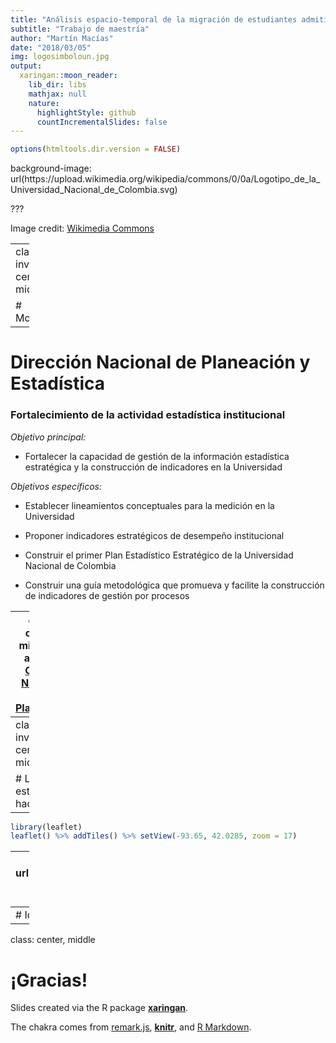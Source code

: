 ```yaml
---
title: "Análisis espacio-temporal de la migración de estudiantes admitidos a la UN"
subtitle: "Trabajo de maestría"
author: "Martín Macías"
date: "2018/03/05"
img: logosimboloun.jpg
output:
  xaringan::moon_reader:
    lib_dir: libs
    mathjax: null
    nature:
      highlightStyle: github
      countIncrementalSlides: false
---
```


```r
options(htmltools.dir.version = FALSE)
```

background-image: url(https://upload.wikimedia.org/wikipedia/commons/0/0a/Logotipo_de_la_Universidad_Nacional_de_Colombia.svg)

???

Image credit: [Wikimedia Commons](https://commons.wikimedia.org/wiki/File:Logotipo_de_la_Universidad_Nacional_de_Colombia.svg)

---
class: inverse, center, middle

# Motivación

---

# Dirección Nacional de Planeación y Estadística

### **Fortalecimiento de la actividad estadística institucional**

_*Objetivo principal:*_

+ Fortalecer la capacidad de gestión de la información estadística estratégica y la construcción de indicadores en la Universidad

_*Objetivos específicos:*_

+ Establecer lineamientos conceptuales para la medición en la Universidad

+ Proponer indicadores estratégicos de desempeño institucional

+ Construir el primer Plan Estadístico Estratégico de la Universidad Nacional de Colombia

+ Construir una guía metodológica que promueva y facilite la construcción de indicadores de gestión por procesos

---
class: center, middle
La antigua [Oficina Nacional de Planeación](http://www.onp.unal.edu.co)
---
class: inverse, center, middle 

# Lo que estamos haciendo
---

```r
library(leaflet)
leaflet() %>% addTiles() %>% setView(-93.65, 42.0285, zoom = 17)
```

---
background-image: url(http://memecrunch.com/image/4fb6f2011861336f99007223.jpg?w=400)
background-position: 50% 50%
class: center, bottom, inverse

# El problema

---
# Ideas
- Análisis espacio-temporal
- Lattices
[This link](/Users/martin/Github/martin/static/slides/html/J1_G2_I2_CARRERA_F12.html)
---

class: center, middle

# ¡Gracias!

Slides created via the R package [**xaringan**](https://github.com/yihui/xaringan).

The chakra comes from [remark.js](https://remarkjs.com), [**knitr**](http://yihui.name/knitr), and [R Markdown](https://rmarkdown.rstudio.com).
